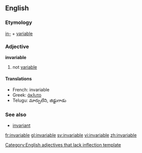 ==English==
=== Etymology ===
[[in-]] + [[variable]]

=== Adjective ===
'''invariable'''

# not [[variable]]

==== Translations ====
*French: invariable
*Greek: [[άκλιτο]]
*Telugu: మార్పులేని, జిడ్డుగాడు

===See also===
*[[invariant]]<!-- or is it a synonym? -->

[[Category:English adjectives that lack inflection template]]

[[fr:invariable]]
[[gl:invariable]]
[[sv:invariable]]
[[vi:invariable]]
[[zh:invariable]]